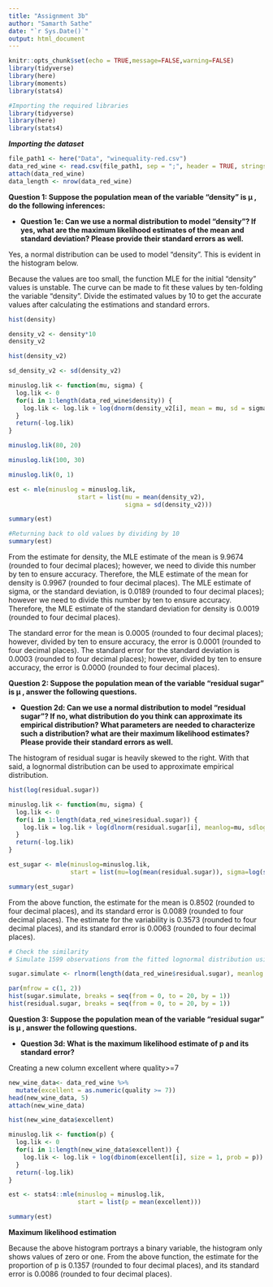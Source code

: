---
title: "Assignment 3b"
author: "Samarth Sathe"
date: "`r Sys.Date()`"
output: html_document
---

```{r setup, include=FALSE}
knitr::opts_chunk$set(echo = TRUE,message=FALSE,warning=FALSE)
library(tidyverse)
library(here)
library(moments)
library(stats4)
```

```{r}
#Importing the required libraries
library(tidyverse)
library(here)
library(stats4)
```

***Importing the dataset***

```{r include=TRUE}
file_path1 <- here("Data", "winequality-red.csv")
data_red_wine <- read.csv(file_path1, sep = ";", header = TRUE, stringsAsFactors = FALSE)
attach(data_red_wine)
data_length <- nrow(data_red_wine)
```

**Question 1: Suppose the population mean of the variable “density” is μ , do the following inferences:**

* **Question 1e: Can we use a normal distribution to model “density”? If yes, what are the maximum likelihood estimates of the mean and standard deviation? Please provide their standard errors as well. **

Yes, a normal distribution can be used to model “density”. This is evident in the histogram below.

Because the values are too small, the function MLE for the initial "density" values is unstable. The curve can be made to fit these values by ten-folding the variable "density". Divide the estimated values by 10 to get the accurate values after calculating the estimations and standard errors.

```{r include=TRUE}
hist(density)
```

```{r include=TRUE}
density_v2 <- density*10
density_v2
```

```{r include=TRUE}
hist(density_v2)
```

```{r include=TRUE}
sd_density_v2 <- sd(density_v2)

minuslog.lik <- function(mu, sigma) {
  log.lik <- 0
  for(i in 1:length(data_red_wine$density)) {
    log.lik <- log.lik + log(dnorm(density_v2[i], mean = mu, sd = sigma))
  }
  return(-log.lik)
}

minuslog.lik(80, 20)

minuslog.lik(100, 30)

minuslog.lik(0, 1)

est <- mle(minuslog = minuslog.lik,
                   start = list(mu = mean(density_v2),
                                sigma = sd(density_v2)))

summary(est)

#Returning back to old values by dividing by 10
summary(est)

```

From the estimate for density, the MLE estimate of the mean is 9.9674 (rounded to four decimal places); however, we need to divide this number by ten to ensure accuracy. Therefore, the MLE estimate of the mean for density is 0.9967 (rounded to four decimal places). The MLE estimate of sigma, or the standard deviation, is 0.0189 (rounded to four decimal places); however we need to divide this number by ten to ensure accuracy. Therefore, the MLE estimate of the standard deviation for density is 0.0019 (rounded to four decimal places).

The standard error for the mean is 0.0005 (rounded to four decimal places); however, divided by ten to ensure accuracy, the error is 0.0001 (rounded to four decimal places). The standard error for the standard deviation is 0.0003 (rounded to four decimal places); however, divided by ten to ensure accuracy, the error is 0.0000 (rounded to four decimal places).


**Question 2: Suppose the population mean of the variable “residual sugar” is μ , answer the following questions.**

* **Question 2d: Can we use a normal distribution to model “residual sugar”? If no, what distribution do you think can approximate its empirical distribution? What parameters are needed to characterize such a distribution? what are their maximum likelihood estimates? Please provide their standard errors as well. **

The histogram of residual sugar is heavily skewed to the right. With that said, a lognormal distribution can be used to approximate empirical distribution.

```{r include=TRUE}
hist(log(residual.sugar))
```

```{r include=TRUE}
minuslog.lik <- function(mu, sigma) {
  log.lik <- 0
  for(i in 1:length(data_red_wine$residual.sugar)) {
    log.lik = log.lik + log(dlnorm(residual.sugar[i], meanlog=mu, sdlog=sigma))
  }
  return(-log.lik)
}

est_sugar <- mle(minuslog=minuslog.lik,
                 start = list(mu=log(mean(residual.sugar)), sigma=log(sd(residual.sugar))))

summary(est_sugar)
```
From the above function, the estimate for the mean is 0.8502 (rounded to four decimal places), and its standard error is 0.0089 (rounded to four decimal places). The estimate for the variability is 0.3573 (rounded to four decimal places), and its standard error is 0.0063 (rounded to four decimal places).

```{r include=TRUE}
# Check the similarity
# Simulate 1599 observations from the fitted lognormal distribution using the MLEs as the parameter values

sugar.simulate <- rlnorm(length(data_red_wine$residual.sugar), meanlog = 0.8502, sdlog = 0.3573)

par(mfrow = c(1, 2))
hist(sugar.simulate, breaks = seq(from = 0, to = 20, by = 1))
hist(residual.sugar, breaks = seq(from = 0, to = 20, by = 1))
```


**Question 3: Suppose the population mean of the variable “residual sugar” is μ , answer the following questions.**

* **Question 3d: What is the maximum likelihood estimate of p and its standard error? **

Creating a new column excellent where quality>=7
```{r include=TRUE}
new_wine_data<- data_red_wine %>%
  mutate(excellent = as.numeric(quality >= 7))
head(new_wine_data, 5)
attach(new_wine_data)
```

```{r include=TRUE}
hist(new_wine_data$excellent)
```

```{r include=TRUE}
minuslog.lik <- function(p) {
  log.lik <- 0
  for(i in 1:length(new_wine_data$excellent)) {
    log.lik <- log.lik + log(dbinom(excellent[i], size = 1, prob = p))
  }
  return(-log.lik)
}

est <- stats4::mle(minuslog = minuslog.lik,
                   start = list(p = mean(excellent)))

summary(est)
```
**Maximum likelihood estimation**

  
Because the above histogram portrays a binary variable, the histogram only shows values of zero or one. From the above function, the estimate for the proportion of p is 0.1357 (rounded to four decimal places), and its standard error is 0.0086 (rounded to four decimal places).